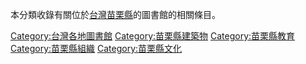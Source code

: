 本分類收錄有關位於[[台灣|台灣]][[苗栗縣|苗栗縣]]的圖書館的相關條目。

[[Category:台灣各地圖書館|Category:台灣各地圖書館]]
[[Category:苗栗縣建築物|Category:苗栗縣建築物]]
[[Category:苗栗縣教育|Category:苗栗縣教育]]
[[Category:苗栗縣組織|Category:苗栗縣組織]]
[[Category:苗栗縣文化|Category:苗栗縣文化]]